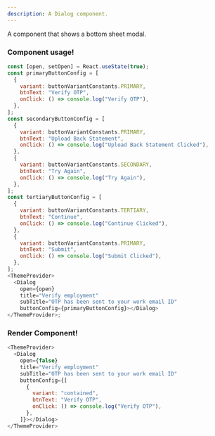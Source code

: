 ```yaml
---
description: A Dialog component.
---
```



A component that shows a bottom sheet modal.

### Component usage!

```js
const [open, setOpen] = React.useState(true);
const primaryButtonConfig = [
  {
    variant: buttonVariantConstants.PRIMARY,
    btnText: "Verify OTP",
    onClick: () => console.log("Verify OTP"),
  },
];
const secondaryButtonConfig = [
  {
    variant: buttonVariantConstants.PRIMARY,
    btnText: "Upload Back Statement",
    onClick: () => console.log("Upload Back Statement Clicked"),
  },
  {
    variant: buttonVariantConstants.SECONDARY,
    btnText: "Try Again",
    onClick: () => console.log("Try Again"),
  },
];
const tertiaryButtonConfig = [
  {
    variant: buttonVariantConstants.TERTIARY,
    btnText: "Continue",
    onClick: () => console.log("Continue Clicked"),
  },
  {
    variant: buttonVariantConstants.PRIMARY,
    btnText: "Submit",
    onClick: () => console.log("Submit Clicked"),
  },
];
<ThemeProvider>
  <Dialog
    open={open}
    title="Verify employment"
    subTitle="OTP has been sent to your work email ID"
    buttonConfig={primaryButtonConfig}></Dialog>
</ThemeProvider>;
```

### Render Component!

```js live
<ThemeProvider>
  <Dialog
    open={false}
    title="Verify employment"
    subTitle="OTP has been sent to your work email ID"
    buttonConfig={[
      {
        variant: "contained",
        btnText: "Verify OTP",
        onClick: () => console.log("Verify OTP"),
      },
    ]}></Dialog>
</ThemeProvider>
```
